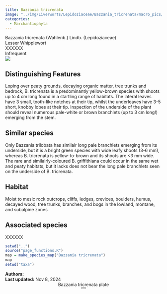```yaml
---
title: Bazzania tricrenata
image: "../img/Liverworts/Lepidoziaceae/Bazzania_tricrenata/macro_pics/Bazzania_tricrenata_JR_01.jpg"
categories:
  - Marchantiophyta
---
```


<div class="info-panel">
 <div class="info-top">
  <div class="taxon-scientific"><span class="taxon-name">Bazzania tricrenata</span> <span class="taxon-authority">(Wahlenb.) Lindb.</span> <span class="taxon-family">(Lepidoziaceae)</span></div>
  <div class="taxon-common">Lesser Whipplewort</div>
 </div>
 <div class="info-bottom">
  <div class="taxon-qnd">XXXXXX</div>
  <div class="taxon-abundance">Infrequent</div>
 </div>
</div>
<div class="imerss-content-frame">
 <div class="imerss-image-header">
  <div class="imerss-image-holder imerss-column-left" data-toggle="tooltip" style="background-image: url(../img/Liverworts/Lepidoziaceae/Bazzania_tricrenata/macro_pics/Bazzania_tricrenata_JR_01.jpg)" title="John Reynolds">
  </div>

  <div class="imerss-image-holder imerss-column-right" data-toggle="tooltip" style="background-image: url(../img/Liverworts/Lepidoziaceae/Bazzania_tricrenata/macro_pics/Bazzania_tricrenata_RM_01.jpeg)" title="Randal Mindell">
  </div>
 
 </div>
 <div class="imerss-content-lower">
  <div class="imerss-column-left">
  <div class="tab-microscope" data-micromodal-trigger="modal-plate">
  <img src="../img/bryo guide microscope.png"/>
  </div>

<h2>Distinguishing Features</h2>

Loping over peaty grounds, decaying organic matter, tree trunks and bedrock, B. tricrenata is a predominantly yellow-brown species with shoots up to 4 cm long found in a startling range of habitats. The lateral leaves have 3 small, tooth-like notches at their tip, whilst the underleaves have 3-5 short, knobby lobes at their tip. Inspection of the underside of the plant should reveal numerous pale-white or brown branchlets (up to 3 cm long!) emerging from the stem.  

<h2>Similar species</h2>

Only Bazzania trilobata has similair long pale branchlets emerging from its underside, but it is a bright green species with wide leafy shoots (3-6 mm), whereas B. tricrenata is yellow-to-brown and its shoots are &lt;3 mm wide. The rare and similairly-coloured B. griffithiana could occur in the same wet and peaty habitats, but it lacks does not bear the long pale branchlets seen on the underside of B. tricrenata. 

<h2>Habitat</h2>

Moist to mesic rock outcrops, cliffs, ledges, crevices, boulders, humus, decayed wood, tree trunks, branches, and bogs in the lowland, montane, and subalpine zones

<h2>Associated species</h2>

XXXXXX
</div>

<div class="imerss-column-right">

<div class="imerss-image-holder imerss-column-right" data-toggle="tooltip" style="background-image: url(../img/Liverworts/Lepidoziaceae/Bazzania_tricrenata/macro_pics/Bazzania_tricrenata_JR_02.jpg)" title="John Reynolds">
</div>

<div class="imerss-map-holder">
```r
setwd("..")
source("page_functions.R")
map = make_species_map("Bazzania tricrenata")
map
setwd("taxa")
```
</div>

</div>

</div>
</div>

<div class="taxon-footer">
 <div class="taxon-authors"><b>Authors:</b> <span></span></div>
 <div class="taxon-update"><b>Last updated:</b> <span>Nov 8, 2024</span></div>
</div>

<div class="modal micromodal-slide" id="modal-plate" aria-hidden="true">
 <div class="modal__overlay" tabindex="-1" data-micromodal-close>
  <div class="modal__container" role="dialog" aria-modal="true" aria-labelledby="modal-plate-title" >
   <header class="modal__header">
   <div class="modal__title" id="modal-plate-title">
  Bazzania tricrenata plate
   </div>
   <button class="modal__close" aria-label="Close" data-micromodal-close></button>
   </header>
  <div class="modal__content" id="modal-plate-content">
   <div class="imerss-image-holder" data-toggle="tooltip" style="background-image: url(../img/XXXXX)" title="XXXXX">
  </div>
  </div>
  </div>
 </div>
</div>

<script src="../js/micromodal.min.js"></script>
<link href="../css/style-taxon.css" rel="stylesheet">
<link href="../css/micromodal.css" rel="stylesheet">

<script>
MicroModal.init();
</script>

